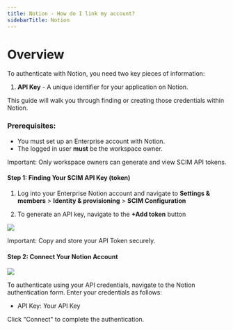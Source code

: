 ```yaml
---
title: Notion - How do I link my account?
sidebarTitle: Notion
---
```



# Overview

To authenticate with Notion, you need two key pieces of information:
1. **API Key** - A unique identifier for your application on Notion.


This guide will walk you through finding or creating those credentials within Notion.


### Prerequisites:

- You must set up an Enterprise account with Notion.
- The logged in user **must** be the workspace owner.

Important: Only workspace owners can generate and view SCIM API tokens.


#### Step 1: Finding Your SCIM API Key (token)
1. Log into your Enterprise Notion account and navigate to **Settings & members** > **Identity & provisioning** > **SCIM Configuration** 


2. To generate an API key, navigate to the **+Add token** button

<img src="/integrations/all/notion-scim/nango_generate_key.png" />


Important: Copy and store your API Token securely.


#### Step 2: Connect Your Notion Account

<img src="/integrations/all/notion-scim/nango_connet_ui.png" />

To authenticate using your API credentials, navigate to the Notion authentication form.
Enter your credentials as follows:
- API Key: Your API Key

Click "Connect" to complete the authentication.

